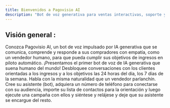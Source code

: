```yaml
---
title: Bienvenidos a Pagovisio AI
description: "Bot de voz generativa para ventas interactivas, soporte y todo lo demás."
---
```


## Visión general :

Conozca Pagovisio AI, un bot de voz impulsado por IA generativa que se comunica, comprende y responde a sus compradores con empatía, como un vendedor humano, para que pueda cumplir sus objetivos de ingresos en piloto automático. ¡Presentamos el primer bot de voz de IA generativa que suena humano del mundo! Desbloquee conversaciones con los clientes orientadas a los ingresos y a los objetivos las 24 horas del día, los 7 días de la semana. Habla con la misma naturalidad que un vendedor parlanchín. Cree su asistente (bot), adquiera un número de teléfono para conectarse con su audiencia, importe su lista de contactos para la orientación y luego ejecute una campaña con ellos y siéntese y relájese y deje que su asistente se encargue del resto.
